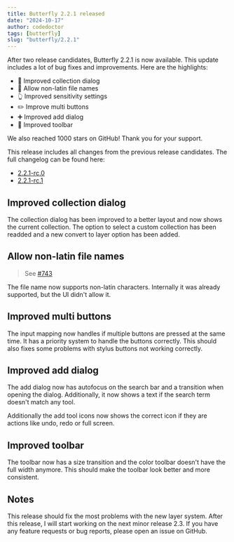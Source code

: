 ```yaml
---
title: Butterfly 2.2.1 released
date: "2024-10-17"
author: codedoctor
tags: [butterfly]
slug: "butterfly/2.2.1"
---
```


After two release candidates, Butterfly 2.2.1 is now available. This update includes a lot of bug fixes and improvements. Here are the highlights:

- 📂 Improved collection dialog
- 🚩 Allow non-latin file names
- 👆 Improved sensitivity settings
- ✏️ Improve multi buttons
- ➕ Improved add dialog
- 🧰 Improved toolbar

We also reached 1000 stars on GitHub! Thank you for your support.

This release includes all changes from the previous release candidates. The full changelog can be found here:

- [2.2.1-rc.0](/blog/butterfly/2.2.1-rc.0)
- [2.2.1-rc.1](/blog/butterfly/2.2.1-rc.1)

## Improved collection dialog

The collection dialog has been improved to a better layout and now shows the current collection.
The option to select a custom collection has been readded and a new convert to layer option has been added.

## Allow non-latin file names

> See [#743](https://github.com/LinwoodDev/Butterfly/issues/743)

The file name now supports non-latin characters. Internally it was already supported, but the UI didn't allow it.

## Improved multi buttons

The input mapping now handles if multiple buttons are pressed at the same time.
It has a priority system to handle the buttons correctly.
This should also fixes some problems with stylus buttons not working correctly.

## Improved add dialog

The add dialog now has autofocus on the search bar and a transition when opening the dialog.
Additionally, it now shows a text if the search term doesn't match any tool.

Additionally the add tool icons now shows the correct icon if they are actions like undo, redo or full screen.

## Improved toolbar

The toolbar now has a size transition and the color toolbar doesn't have the full width anymore. This should make the toolbar look better and more consistent.

## Notes

This release should fix the most problems with the new layer system. After this release, I will start working on the next minor release 2.3. If you have any feature requests or bug reports, please open an issue on GitHub.
